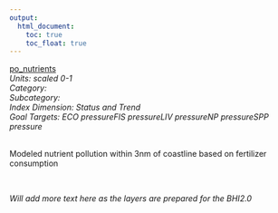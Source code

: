 ```yaml
---
output:
  html_document:
    toc: true
    toc_float: true
---
```


[po_nutrients](https://github.com/OHI-Science/bhi/blob/master/baltic/layers/po_nutrients_gl2018.csv)\
*Units: scaled 0-1*\
*Category:*\
*Subcategory:*\
*Index Dimension: Status and Trend*\
*Goal Targets: ECO pressureFIS pressureLIV pressureNP pressureSPP pressure*\
<br>

Modeled nutrient pollution within 3nm of coastline based on fertilizer consumption

<br>

*Will add more text here as the layers are prepared for the BHI2.0*

<br>



<br>

